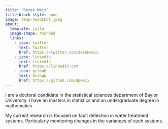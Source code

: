 ```yaml
---
title: "Derek Weix"
title-block-style: none
image: temp-headshot.jpeg
about:
  template: jolla
  image-shape: rounded
  links:
    - icon: twitter
      text: Twitter
      href: https://twitter.com/derekweix
    - icon: linkedin
      text: LinkedIn
      href: https://linkedin.com
    - icon: github
      text: Github
      href: https://github.com/dpweix
---
```


I am a doctoral candidate in the statistical sciences department of Baylor University. I have an masters in statistics and an undergraduate degree in mathematics.

My current research is focused on fault detection in water treatment systems. Particularly monitoring changes in the variances of such systems.
